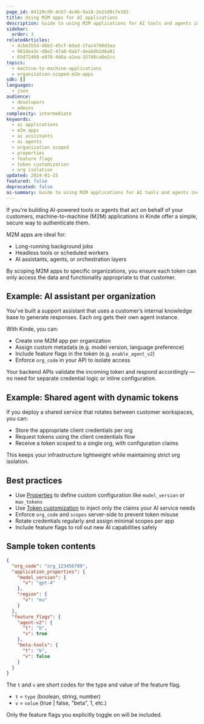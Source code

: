 ```yaml
---
page_id: 84129cd9-4cb7-4c4b-9a18-2e21d9cfe182
title: Using M2M apps for AI applications
description: Guide to using M2M applications for AI tools and agents including organization-scoped authentication, custom properties, feature flags, and best practices for AI service security
sidebar:
  order: 3
relatedArticles:
  - 4cb63554-d6b3-45cf-bdad-2fac4790d3aa
  - 961dea3c-d8e2-47a0-8ab7-deabdb2d6a01
  - 65d72460-e870-4d6a-a1ea-35740ca0e2cc
topics:
  - machine-to-machine-applications
  - organization-scoped-m2m-apps
sdk: []
languages:
  - json
audience:
  - developers
  - admins
complexity: intermediate
keywords:
  - ai applications
  - m2m apps
  - ai assistants
  - ai agents
  - organization scoped
  - properties
  - feature flags
  - token customization
  - org isolation
updated: 2024-01-15
featured: false
deprecated: false
ai-summary: Guide to using M2M applications for AI tools and agents including organization-scoped authentication, custom properties, feature flags, and best practices for AI service security.
---
```


If you're building AI-powered tools or agents that act on behalf of your customers, machine-to-machine (M2M) applications in Kinde offer a simple, secure way to authenticate them.

M2M apps are ideal for:

- Long-running background jobs
- Headless tools or scheduled workers
- AI assistants, agents, or orchestration layers

By scoping M2M apps to specific organizations, you ensure each token can only access the data and functionality appropriate to that customer.

## Example: AI assistant per organization

You’ve built a support assistant that uses a customer’s internal knowledge base to generate responses. Each org gets their own agent instance.

With Kinde, you can:

- Create one M2M app per organization
- Assign custom metadata (e.g. model version, language preference)
- Include feature flags in the token (e.g. `enable_agent_v2`)
- Enforce `org_code` in your API to isolate access

Your backend APIs validate the incoming token and respond accordingly — no need for separate credential logic or inline configuration.

## Example: Shared agent with dynamic tokens

If you deploy a shared service that rotates between customer workspaces, you can:

- Store the appropriate client credentials per org
- Request tokens using the client credentials flow
- Receive a token scoped to a single org, with configuration claims

This keeps your infrastructure lightweight while maintaining strict org isolation.

## Best practices

- Use [Properties](/machine-to-machine-applications/m2m-application-setup/add-metadata-to-an-m2m-application-with-properties/) to define custom configuration like `model_version` or `max_tokens`
- Use [Token customization](/machine-to-machine-applications/m2m-token-customization/customize-m2m-tokens/) to inject only the claims your AI service needs
- Enforce `org_code` and `scopes` server-side to prevent token misuse
- Rotate credentials regularly and assign minimal scopes per app
- Include feature flags to roll out new AI capabilities safely

## Sample token contents

```json
{
  "org_code": "org_123456789",
  "application_properties": {
    "model_version": {
      "v": "gpt-4"
    },
    "region": {
      "v": "eu"
    }
  },
  "feature_flags": {
    "agent-v2": {
      "t": "b",
      "v": true
    },
    "beta-tools": {
      "t": "b",
      "v": false
    }
  }
}
```

The `t` and `v` are short codes for the type and value of the feature flag.

- `t` = `type` (boolean, string, number)
- `v` = `value` (true | false, "beta", 1, etc.)

Only the feature flags you explicitly toggle on will be included.

